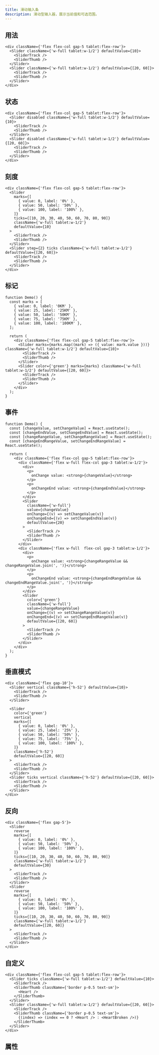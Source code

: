 ```yaml
---
title: 滑动输入条
description: 滑动型输入器，展示当前值和可选范围。
---
```


## 用法

```tsx preview editable
<div className={'flex flex-col gap-5 tablet:flex-row'}>
  <Slider className={'w-full tablet:w-1/2'} defaultValue={10}>
    <SliderTrack />
    <SliderThumb />
  </Slider>
  <Slider className={'w-full tablet:w-1/2'} defaultValue={[20, 60]}>
    <SliderTrack />
    <SliderThumb />
  </Slider>
</div>
```

## 状态

```tsx preview editable
<div className={'flex flex-col gap-5 tablet:flex-row'}>
  <Slider disabled className={'w-full tablet:w-1/2'} defaultValue={10}>
    <SliderTrack />
    <SliderThumb />
  </Slider>
  <Slider disabled className={'w-full tablet:w-1/2'} defaultValue={[20, 60]}>
    <SliderTrack />
    <SliderThumb />
  </Slider>
</div>
```

## 刻度

```tsx preview editable
<div className={'flex flex-col gap-5 tablet:flex-row'}>
  <Slider
    marks={[
      { value: 0, label: '0%' },
      { value: 50, label: '50%' },
      { value: 100, label: '100%' },
    ]}
    ticks={[10, 20, 30, 40, 50, 60, 70, 80, 90]}
    className={'w-full tablet:w-1/2'}
    defaultValue={10}
  >
    <SliderTrack />
    <SliderThumb />
  </Slider>
  <Slider step={2} ticks className={'w-full tablet:w-1/2'} defaultValue={[20, 60]}>
    <SliderTrack />
    <SliderThumb />
  </Slider>
</div>
```

## 标记

```tsx preview editable
function Demo() {
  const marks = [
    { value: 0, label: '0KM' },
    { value: 25, label: '25KM' },
    { value: 50, label: '50KM' },
    { value: 75, label: '75KM' },
    { value: 100, label: '100KM' },
  ];

  return (
    <div className={'flex flex-col gap-5 tablet:flex-row'}>
      <Slider marks={marks.map((mark) => ({ value: mark.value }))} className={'w-full tablet:w-1/2'} defaultValue={10}>
        <SliderTrack />
        <SliderThumb />
      </Slider>
      <Slider color={'green'} marks={marks} className={'w-full tablet:w-1/2'} defaultValue={[20, 60]}>
        <SliderTrack />
        <SliderThumb />
      </Slider>
    </div>
  );
}
```

## 事件

```tsx preview editable
function Demo() {
  const [changeValue, setChangeValue] = React.useState();
  const [changeEndValue, setChangeEndValue] = React.useState();
  const [changeRangeValue, setChangeRangeValue] = React.useState();
  const [changeEndRangeValue, setChangeEndRangeValue] = React.useState();

  return (
    <div className={'flex flex-col gap-5 tablet:flex-row'}>
      <div className={'flex w-full flex-col gap-3 tablet:w-1/2'}>
        <div>
          <p>
            onChange value: <strong>{changeValue}</strong>
          </p>
          <p>
            onChangeEnd value: <strong>{changeEndValue}</strong>
          </p>
        </div>
        <Slider
          className={'w-full'}
          value={changeValue}
          onChange={(v) => setChangeValue(v)}
          onChangeEnd={(v) => setChangeEndValue(v)}
          defaultValue={20}
        >
          <SliderTrack />
          <SliderThumb />
        </Slider>
      </div>
      <div className={'flex w-full  flex-col gap-3 tablet:w-1/2'}>
        <div>
          <p>
            onChange value: <strong>{changeRangeValue && changeRangeValue.join(', ')}</strong>
          </p>
          <p>
            onChangeEnd value: <strong>{changeEndRangeValue && changeEndRangeValue.join(', ')}</strong>
          </p>
        </div>
        <Slider
          color={'green'}
          className={'w-full'}
          value={changeRangeValue}
          onChange={(v) => setChangeRangeValue(v)}
          onChangeEnd={(v) => setChangeEndRangeValue(v)}
          defaultValue={[20, 60]}
        >
          <SliderTrack />
          <SliderThumb />
        </Slider>
      </div>
    </div>
  );
}
```

## 垂直模式

```tsx preview editable
<div className={'flex gap-10'}>
  <Slider vertical className={'h-52'} defaultValue={10}>
    <SliderTrack />
    <SliderThumb />
  </Slider>

  <Slider
    color={'green'}
    vertical
    marks={[
      { value: 0, label: '0%' },
      { value: 25, label: '25%' },
      { value: 50, label: '50%' },
      { value: 75, label: '75%' },
      { value: 100, label: '100%' },
    ]}
    className={'h-52'}
    defaultValue={[20, 60]}
  >
    <SliderTrack />
    <SliderThumb />
  </Slider>
  <Slider ticks vertical className={'h-52'} defaultValue={[20, 60]}>
    <SliderTrack />
    <SliderThumb />
  </Slider>
</div>
```

## 反向

```tsx preview editable
<div className={'flex gap-5'}>
  <Slider
    reverse
    marks={[
      { value: 0, label: '0%' },
      { value: 50, label: '50%' },
      { value: 100, label: '100%' },
    ]}
    ticks={[10, 20, 30, 40, 50, 60, 70, 80, 90]}
    className={'w-full tablet:w-1/2'}
    defaultValue={30}
  >
    <SliderTrack />
    <SliderThumb />
  </Slider>
  <Slider
    reverse
    marks={[
      { value: 0, label: '0%' },
      { value: 50, label: '50%' },
      { value: 100, label: '100%' },
    ]}
    ticks={[10, 20, 30, 40, 50, 60, 70, 80, 90]}
    className={'w-full tablet:w-1/2'}
    defaultValue={[20, 60]}
  >
    <SliderTrack />
    <SliderThumb />
  </Slider>
</div>
```

## 自定义

```tsx preview editable
<div className={'flex flex-col gap-5 tablet:flex-row'}>
  <Slider ticks className={'w-full tablet:w-1/2'} defaultValue={10}>
    <SliderTrack />
    <SliderThumb className={'border p-0.5 text-sm'}>
      <Heart />
    </SliderThumb>
  </Slider>
  <Slider className={'w-full tablet:w-1/2'} defaultValue={[20, 60]}>
    <SliderTrack />
    <SliderThumb className={'border p-0.5 text-sm'}>
      {(index) => (index == 0 ? <Heart /> : <HeartBroken />)}
    </SliderThumb>
  </Slider>
</div>
```

## 属性

<PropsTable componentName="Slider" />
